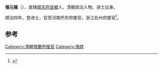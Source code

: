 '''張元樞'''（{{bd|？||？|catIdx=C張}}），直隸[[顺天府|顺天府]][[良鄉|良鄉]]人，清朝政治人物、进士出身。

顺治四年，登进士，官至河南怀庆府推官，浙江处州府推官<ref>{{cite news|author=陈泽希|title=清代北京汉人进士考（|url=http://szb.bjedu.cn/jysh/2010-10-15/879.html|accessdate=2013-08-25|newspaper=京教纵横|deadurl=yes|archiveurl=https://web.archive.org/web/20130921053444/http://szb.bjedu.cn/jysh/2010-10-15/879.html|archivedate=2013-09-21}}</ref>。

==参考==
{{Reflist}}
{{清朝人物小作品}}
{{順治四年丁亥科殿試金榜}}
[[Category:清朝懷慶府推官|Category:清朝懷慶府推官]]
[[Category:張姓|Category:張姓]]